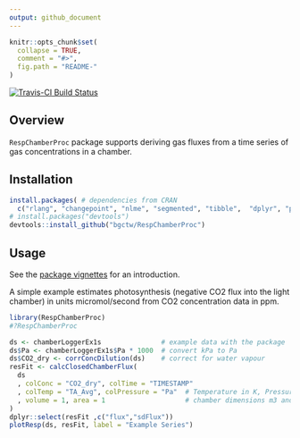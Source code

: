 ---
output: github_document
---

<!-- 
README.md is generated from README.Rmd. Please edit that file
#knitr::knit("README.Rmd") 
rmarkdown::render("README.Rmd") 
maybe clear cache before
-->


```{r, echo = FALSE}
knitr::opts_chunk$set(
  collapse = TRUE,
  comment = "#>",
  fig.path = "README-"
)
```


[![Travis-CI Build Status](https://travis-ci.org/bgctw/RespChamberProc.svg?branch=master)](https://travis-ci.org/bgctw/RespChamberProc)


<!-- 
[![CRAN_Status_Badge](http://www.r-pkg.org/badges/version/REddyProc)](http://cran.r-project.org/package=REddyProc)

# From CRAN
install.packages("logitnorm")

# Or the the development version from GitHub:
-->



## Overview

`RespChamberProc` package supports deriving gas fluxes from a time series of gas
concentrations in a chamber.

## Installation
```{r, eval = FALSE}
install.packages( # dependencies from CRAN
  c("rlang", "changepoint", "nlme", "segmented", "tibble",  "dplyr", "purrr"))
# install.packages("devtools")
devtools::install_github("bgctw/RespChamberProc")
```
<!-- 
-->

## Usage

See the [package vignettes](../../tree/master/vignettes) for an introduction.

A simple example estimates photosynthesis (negative CO2 flux into the
light chamber) in units micromol/second from CO2 concentration data in ppm.
 
```{r example}
library(RespChamberProc)
#?RespChamberProc

ds <- chamberLoggerEx1s               # example data with the package
ds$Pa <- chamberLoggerEx1s$Pa * 1000  # convert kPa to Pa
ds$CO2_dry <- corrConcDilution(ds)    # correct for water vapour
resFit <- calcClosedChamberFlux(
  ds
  , colConc = "CO2_dry", colTime = "TIMESTAMP"  
  , colTemp = "TA_Avg", colPressure = "Pa"  # Temperature in K, Pressure in Pa
  , volume = 1, area = 1                    # chamber dimensions m3 and m2
)
dplyr::select(resFit ,c("flux","sdFlux"))
plotResp(ds, resFit, label = "Example Series")
```
